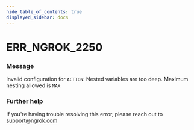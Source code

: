 ```yaml
---
hide_table_of_contents: true
displayed_sidebar: docs
---
```



# ERR_NGROK_2250

### Message

Invalid configuration for `ACTION`: Nested variables are too deep. Maximum nesting allowed is `MAX`

<ErrorDetails error="err_ngrok_2250" />

### Further help

If you're having trouble resolving this error, please reach out to [support@ngrok.com](mailto:support@ngrok.com?subject=Help%20with%20ERR_NGROK_2250)

